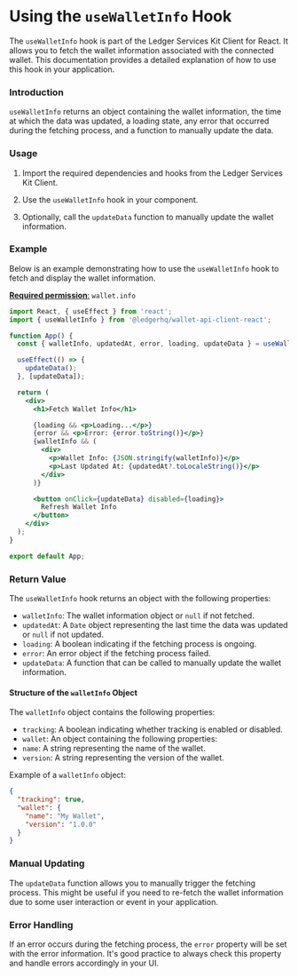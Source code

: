 
# Using the `useWalletInfo` Hook

The `useWalletInfo` hook is part of the Ledger Services Kit Client for React. It allows you to fetch the wallet information associated with the connected wallet. This documentation provides a detailed explanation of how to use this hook in your application.

### Introduction

`useWalletInfo` returns an object containing the wallet information, the time at which the data was updated, a loading state, any error that occurred during the fetching process, and a function to manually update the data.

### Usage

1. Import the required dependencies and hooks from the Ledger Services Kit Client.

2. Use the `useWalletInfo` hook in your component.

3. Optionally, call the `updateData` function to manually update the wallet information.

### Example

Below is an example demonstrating how to use the `useWalletInfo` hook to fetch and display the wallet information.

[**Required permission**:](https://developers.ledger.com/docs/discover/wallet-api/appendix/manifest#permissions)
  `wallet.info`

```jsx
import React, { useEffect } from 'react';
import { useWalletInfo } from '@ledgerhq/wallet-api-client-react';

function App() {
  const { walletInfo, updatedAt, error, loading, updateData } = useWalletInfo();

  useEffect(() => {
    updateData();
  }, [updateData]);

  return (
    <div>
      <h1>Fetch Wallet Info</h1>

      {loading && <p>Loading...</p>}
      {error && <p>Error: {error.toString()}</p>}
      {walletInfo && (
        <div>
          <p>Wallet Info: {JSON.stringify(walletInfo)}</p>
          <p>Last Updated At: {updatedAt?.toLocaleString()}</p>
        </div>
      )}

      <button onClick={updateData} disabled={loading}>
        Refresh Wallet Info
      </button>
    </div>
  );
}

export default App;
```

### Return Value

The `useWalletInfo` hook returns an object with the following properties:

- `walletInfo`: The wallet information object or `null` if not fetched.
- `updatedAt`: A `Date` object representing the last time the data was updated or `null` if not updated.
- `loading`: A boolean indicating if the fetching process is ongoing.
- `error`: An error object if the fetching process failed.
- `updateData`: A function that can be called to manually update the wallet information.

#### Structure of the `walletInfo` Object

The `walletInfo` object contains the following properties:

- `tracking`: A boolean indicating whether tracking is enabled or disabled.
- `wallet`: An object containing the following properties:
- `name`: A string representing the name of the wallet.
- `version`: A string representing the version of the wallet.

Example of a `walletInfo` object:

```json
{
  "tracking": true,
  "wallet": {
    "name": "My Wallet",
    "version": "1.0.0"
  }
}
```

### Manual Updating

The `updateData` function allows you to manually trigger the fetching process. This might be useful if you need to re-fetch the wallet information due to some user interaction or event in your application.

### Error Handling

If an error occurs during the fetching process, the `error` property will be set with the error information. It's good practice to always check this property and handle errors accordingly in your UI.